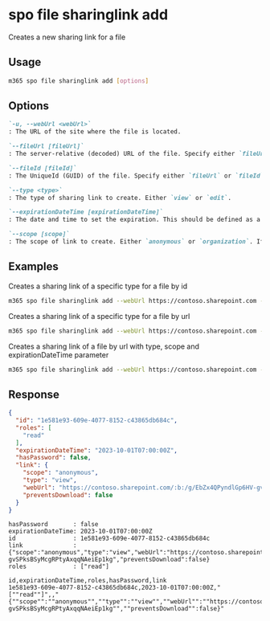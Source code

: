 
# spo file sharinglink add

Creates a new sharing link for a file

## Usage

```sh
m365 spo file sharinglink add [options]
```

## Options

```md defintion-list
`-u, --webUrl <webUrl>`
: The URL of the site where the file is located.

`--fileUrl [fileUrl]`
: The server-relative (decoded) URL of the file. Specify either `fileUrl` or `fileId` but not both.

`--fileId [fileId]`
: The UniqueId (GUID) of the file. Specify either `fileUrl` or `fileId` but not both.

`--type <type>`
: The type of sharing link to create. Either `view` or `edit`.

`--expirationDateTime [expirationDateTime]`
: The date and time to set the expiration. This should be defined as a valid ISO 8601 string.

`--scope [scope]`
: The scope of link to create. Either `anonymous` or `organization`. If not specified, the default of the organization will be used.
```

<Global />

## Examples

Creates a sharing link of a specific type for a file by id

```sh
m365 spo file sharinglink add --webUrl https://contoso.sharepoint.com --fileId daebb04b-a773-4baa-b1d1-3625418e3234 --type view
```

Creates a sharing link of a specific type for a file by url

```sh
m365 spo file sharinglink add --webUrl https://contoso.sharepoint.com --fileUrl "/sites/demo/Shared Documents/Test1.docx" --type edit
```

Creates a sharing link of a file by url with type, scope and expirationDateTime parameter

```sh
m365 spo file sharinglink add --webUrl https://contoso.sharepoint.com --fileUrl "/sites/demo/Shared Documents/Test1.docx" --type edit --scope anonymous --expirationDateTime "2023-01-09T16:20:00Z"
```

## Response

<Tabs>
  <TabItem value="json" label="JSON">

  ```json
  {
    "id": "1e581e93-609e-4077-8152-c43865db684c",
    "roles": [
      "read"
    ],
    "expirationDateTime": "2023-10-01T07:00:00Z",
    "hasPassword": false,
    "link": {
      "scope": "anonymous",
      "type": "view",
      "webUrl": "https://contoso.sharepoint.com/:b:/g/EbZx4QPyndlGp6HV-gvSPksBSyMcgRPtyAxqqNAeiEp1kg",
      "preventsDownload": false
    }
  }
  ```

  </TabItem>
  <TabItem value="text" label="Text">

  ```text
  hasPassword       : false
  expirationDateTime: 2023-10-01T07:00:00Z
  id                : 1e581e93-609e-4077-8152-c43865db684c
  link              : {"scope":"anonymous","type":"view","webUrl":"https://contoso.sharepoint.com/:b:/g/EbZx4QPyndlGp6HV-gvSPksBSyMcgRPtyAxqqNAeiEp1kg","preventsDownload":false}
  roles             : ["read"]
  ```

  </TabItem>
  <TabItem value="csv" label="CSV">

  ```csv
  id,expirationDateTime,roles,hasPassword,link
  1e581e93-609e-4077-8152-c43865db684c,2023-10-01T07:00:00Z,"[""read""]",,"{""scope"":""anonymous"",""type"":""view"",""webUrl"":""https://contoso.sharepoint.com/:b:/g/EbZx4QPyndlGp6HV-gvSPksBSyMcgRPtyAxqqNAeiEp1kg"",""preventsDownload"":false}"
  ```

  </TabItem>
</Tabs>
